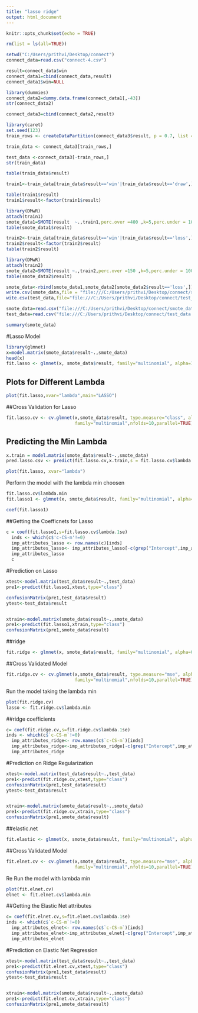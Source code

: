 ---
title: "lasso ridge"
output: html_document
---

```{r setup, include=FALSE}
knitr::opts_chunk$set(echo = TRUE)
```

```{r}
rm(list = ls(all=TRUE))
```

```{r}
setwd("C:/Users/prithvi/Desktop/connect")
connect_data=read.csv("connect-4.csv")
```

```{r}
result=connect_data$win
connect_data1=cbind(connect_data,result)
connect_data1$win=NULL
```

```{r}
library(dummies)
connect_data2=dummy.data.frame(connect_data1[,-43])
str(connect_data2)
```

```{r}
connect_data3=cbind(connect_data2,result)
```

```{r}
library(caret)
set.seed(123)
train_rows <- createDataPartition(connect_data3$result, p = 0.7, list = F)

train_data <- connect_data3[train_rows,]

test_data <-connect_data3[-train_rows,]
str(train_data)
```

```{r}
table(train_data$result)

train1<-train_data[train_data$result=='win'|train_data$result=='draw',]

```

```{r}
table(train1$result)
train1$result<-factor(train1$result)
```

```{r}
library(DMwR)
attach(train1)
smote_data1=SMOTE(result  ~.,train1,perc.over =400 ,k=5,perc.under = 100,learner = NULL)
table(smote_data1$result)
```

```{r}
train2<-train_data[train_data$result=='win'|train_data$result=='loss',]
train2$result<-factor(train2$result)
table(train2$result)
```

```{r}
library(DMwR)
attach(train2)
smote_data2=SMOTE(result ~.,train2,perc.over =150 ,k=5,perc.under = 100,learner = NULL)
table(smote_data2$result)
```

```{r}
smote_data<-rbind(smote_data1,smote_data2[smote_data2$result=='loss',])
write.csv(smote_data,file = "file:///C:/Users/prithvi/Desktop/connect/smote_data1.csv")
wite.csv(test_data,file="file:///C:/Users/prithvi/Desktop/connect/test_data.csv")

smote_data=read.csv("file:///C:/Users/prithvi/Desktop/connect/smote_data1.csv")
test_data=read.csv("file:///C:/Users/prithvi/Desktop/connect/test_data.csv")
```


```{r}
summary(smote_data)
```
#Lasso Model
```{r}

library(glmnet)
x=model.matrix(smote_data$result~.,smote_data)
head(x)
fit.lasso <- glmnet(x, smote_data$result, family="multinomial", alpha=1)
```
## Plots for Different Lambda
```{r}
plot(fit.lasso,xvar="lambda",main="LASSO")
```
##Cross Validation for Lasso 
```{r}
fit.lasso.cv <- cv.glmnet(x,smote_data$result, type.measure="class", alpha=1, 
                          family="multinomial",nfolds=10,parallel=TRUE)

```
## Predicting the Min Lambda
```{r}
x.train = model.matrix(smote_data$result~.,smote_data)
pred.lasso.csv <- predict(fit.lasso.cv,x.train,s = fit.lasso.cv$lambda.min)

plot(fit.lasso, xvar="lambda")
```
Perform the model with the lambda min choosen 
```{r}
fit.lasso.cv$lambda.min
fit.lasso1 <- glmnet(x, smote_data$result, family="multinomial", alpha=1,type.multinomial = "grouped" ,lambda = fit.lasso.cv$lambda.min)


```
```{r}
coef(fit.lasso1)


```


##Getting the Coefficnets for Lasso 
```{r}
c = coef(fit.lasso1,s=fit.lasso.cv$lambda.1se)
  inds <- which(c$'c-CS-m'!=0)
  imp_attributes_lasso <- row.names(c)[inds]
  imp_attributes_lasso<- imp_attributes_lasso[-c(grep("Intercept",imp_attributes_lasso))]
  imp_attributes_lasso
  c
```
#Prediction on Lasso
```{r}
xtest<-model.matrix(test_data$result~.,test_data)
pre1<-predict(fit.lasso1,xtest,type="class")


```

```{r}
confusionMatrix(pre1,test_data$result)
ytest<-test_data$result


xtrain<-model.matrix(smote_data$result~.,smote_data)
pre1<-predict(fit.lasso1,xtrain,type="class")
confusionMatrix(pre1,smote_data$result)

```

##ridge
```{r}
fit.ridge <- glmnet(x, smote_data$result, family="multinomial", alpha=0)


```
##Cross Validated Model

```{r}
fit.ridge.cv <- cv.glmnet(x,smote_data$result, type.measure="mse", alpha=0, 
                          family="multinomial",nfolds=10,parallel=TRUE)

```
Run the model taking the lambda min 

```{r}
plot(fit.ridge.cv)
lasso <- fit.ridge.cv$lambda.min
```
##ridge coefficients
```{r}
c= coef(fit.ridge.cv,s=fit.ridge.cv$lambda.1se)
inds <- which(c$`c-CS-m`!=0)
  imp_attributes_ridge<- row.names(c$`c-CS-m`)[inds]
  imp_attributes_ridge<-imp_attributes_ridge[-c(grep("Intercept",imp_attributes_ridge))]
  imp_attributes_ridge

```
#Prediction on Ridge Regularization 

```{r}
xtest<-model.matrix(test_data$result~.,test_data)
pre1<-predict(fit.ridge.cv,xtest,type="class")
confusionMatrix(pre1,test_data$result)
ytest<-test_data$result


xtrain<-model.matrix(smote_data$result~.,smote_data)
pre1<-predict(fit.ridge.cv,xtrain,type="class")
confusionMatrix(pre1,smote_data$result)
```
##elastic.net
```{r}
fit.elastic <- glmnet(x, smote_data$result, family="multinomial", alpha=0.5)
```
##Cross Validated Model

```{r}
fit.elnet.cv <- cv.glmnet(x,smote_data$result, type.measure="mse", alpha=0.5, 
                          family="multinomial",nfolds=10,parallel=TRUE)
```
Re Run the model with lambda min

```{r}
plot(fit.elnet.cv)
elnet <- fit.elnet.cv$lambda.min

```
##Getting the Elastic Net attributes

```{r}
c= coef(fit.elnet.cv,s=fit.elnet.cv$lambda.1se)
inds <- which(c$`c-CS-m`!=0)
  imp_attributes_elnet<- row.names(c$`c-CS-m`)[inds]
  imp_attributes_elnet<-imp_attributes_elnet[-c(grep("Intercept",imp_attributes_elnet))]
  imp_attributes_elnet
```
#Prediction on Elastic Net Regression 

```{r}
xtest<-model.matrix(test_data$result~.,test_data)
pre1<-predict(fit.elnet.cv,xtest,type="class")
confusionMatrix(pre1,test_data$result)
ytest<-test_data$result


xtrain<-model.matrix(smote_data$result~.,smote_data)
pre1<-predict(fit.elnet.cv,xtrain,type="class")
confusionMatrix(pre1,smote_data$result)
```

```{r}

```

```{r}

```

```{r}

```

```{r}

```





